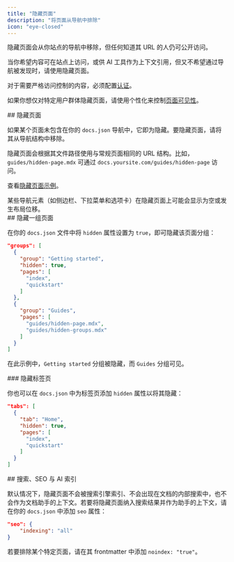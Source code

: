 ```yaml
---
title: "隐藏页面"
description: "将页面从导航中排除"
icon: "eye-closed"
---
```


隐藏页面会从你站点的导航中移除，但任何知道其 URL 的人仍可公开访问。

当你希望内容可在站点上访问，或供 AI 工具作为上下文引用，但又不希望通过导航被发现时，请使用隐藏页面。

对于需要严格访问控制的内容，必须配置[认证](/zh/authentication-personalization/authentication-setup)。

如果你想仅对特定用户群体隐藏页面，请使用个性化来控制[页面可见性](/zh/authentication-personalization/overview#page-visibility)。

<div id="hiding-a-page">
  ## 隐藏页面
</div>

如果某个页面未包含在你的 `docs.json` 导航中，它即为隐藏。要隐藏页面，请将其从导航结构中移除。

隐藏页面会根据其文件路径使用与常规页面相同的 URL 结构。比如，`guides/hidden-page.mdx` 可通过 `docs.yoursite.com/guides/hidden-page` 访问。

查看[隐藏页面示例](/zh/guides/hidden-page-example)。

<Note>
  某些导航元素（如侧边栏、下拉菜单和选项卡）在隐藏页面上可能会显示为空或发生布局位移。
</Note>

<div id="hiding-a-group-of-pages">
  ## 隐藏一组页面
</div>

在你的 `docs.json` 文件中将 `hidden` 属性设置为 `true`，即可隐藏该页面分组：

```json highlight={4}
"groups": [
  {
    "group": "Getting started",
    "hidden": true,
    "pages": [
      "index",
      "quickstart"
    ]
  },
  {
    "group": "Guides",
    "pages": [
      "guides/hidden-page.mdx",
      "guides/hidden-groups.mdx"
    ]
  }
]
```

在此示例中，`Getting started` 分组被隐藏，而 `Guides` 分组可见。

<div id="hiding-a-tab">
  ### 隐藏标签页
</div>

你也可以在 `docs.json` 中为标签页添加 `hidden` 属性以将其隐藏：

```json highlight={4}
"tabs": [
  {
    "tab": "Home",
    "hidden": true,
    "pages": [
      "index",
      "quickstart"
    ]
  }
]
```

<div id="search-seo-and-ai-indexing">
  ## 搜索、SEO 与 AI 索引
</div>

默认情况下，隐藏页面不会被搜索引擎索引、不会出现在文档的内部搜索中，也不会作为文档助手的上下文。若要将隐藏页面纳入搜索结果并作为助手的上下文，请在你的 `docs.json` 中添加 `seo` 属性：

```json
"seo": {
    "indexing": "all"
}
```

若要排除某个特定页面，请在其 frontmatter 中添加 `noindex: "true"`。
